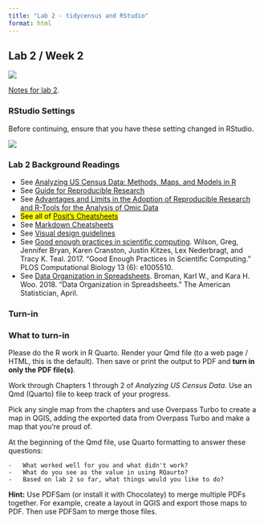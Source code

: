 ```yaml
---
title: "Lab 2 - tidycensus and RStudio"
format: html
---
```


## Lab 2 / Week 2

![](images/walkerbook.png){fig-alt="Analyzing US Census Data book cover"}

[Notes for lab 2](/labs/lab2/week2.html).

### RStudio Settings

Before continuing, ensure that you have these setting changed in RStudio.

![](/material/rstudiosettings.png){fig-align="center"}

### Lab 2 Background Readings

-   See [Analyzing US Census Data: Methods, Maps, and Models in R](https://walker-data.com/census-r/)
-   See [Guide for Reproducible Research](https://the-turing-way.netlify.app/reproducible-research/reproducible-research.html)
-   See [Advantages and Limits in the Adoption of Reproducible Research and R-Tools for the Analysis of Omic Data](https://www.researchgate.net/publication/306538473_Advantages_and_Limits_in_the_Adoption_of_Reproducible_Research_and_R-Tools_for_the_Analysis_of_Omic_Data)
-   <mark>See all of [Posit's Cheatsheets](https://posit.co/resources/cheatsheets/)</mark>
-   See [Markdown Cheatsheets](https://github.com/adam-p/markdown-here/wiki/Markdown-Cheatsheet)
-   See [Visual design guidelines](https://anthonyhobday.com/sideprojects/saferules/)
-   See [Good enough practices in scientific computing](https://journals.plos.org/ploscompbiol/article?id=10.1371/journal.pcbi.1005510). Wilson, Greg, Jennifer Bryan, Karen Cranston, Justin Kitzes, Lex Nederbragt, and Tracy K. Teal. 2017. "Good Enough Practices in Scientific Computing." PLOS Computational Biology 13 (6): e1005510.
-   See [Data Organization in Spreadsheets](http://www.tandfonline.com/doi/abs/10.1080/00031305.2017.1375989). Broman, Karl W., and Kara H. Woo. 2018. "Data Organization in Spreadsheets." The American Statistician, April.

### Turn-in

::: {.alert .alert-info}
### What to turn-in

Please do the R work in R Quarto. Render your Qmd file (to a web page / HTML, this is the default). Then save or print the output to PDF and **turn in only the PDF file(s)**.

Work through Chapters 1 through 2 of *Analyzing US Census Data*. Use an Qmd (Quarto) file to keep track of your progress.

Pick any single map from the chapters and use Overpass Turbo to create a map in QGIS, adding the exported data from Overpass Turbo and make a map that you're proud of.

At the beginning of the Qmd file, use Quarto formatting to answer these questions:

```         
-   What worked well for you and what didn't work?
-   What do you see as the value in using RQaurto? 
-   Based on lab 2 so far, what things would you like to do?
```

**Hint:** Use PDFSam (or install it with Chocolatey) to merge multiple PDFs together. For example, create a layout in QGIS and export those maps to PDF. Then use PDFSam to merge those files.
:::
